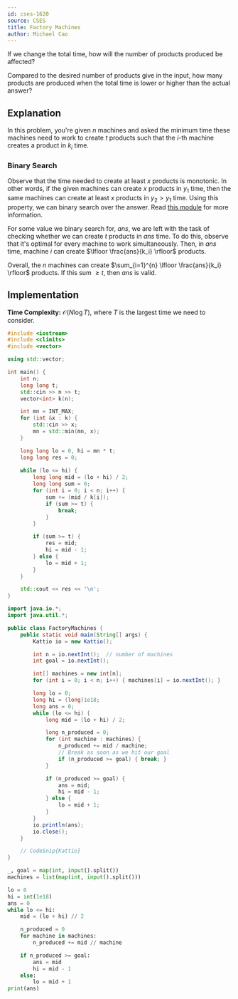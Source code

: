 ```yaml
---
id: cses-1620
source: CSES
title: Factory Machines
author: Michael Cao
---
```


<Spoiler title="Hint 1">

If we change the total time, how will the number of products produced be affected?

</Spoiler>

<Spoiler title="Hint 2">

Compared to the desired number of products give in the input, how many products are produced when the total time is lower or higher than the actual answer?

</Spoiler>

<Spoiler title="Solution">

## Explanation

In this problem, you're given $n$ machines and asked the minimum time these
machines need to work to create $t$ products such that the $i$-th machine
creates a product in $k_i$ time.

### Binary Search

Observe that the time needed to create at least $x$ products is monotonic. In
other words, if the given machines can create $x$ products in $y_1$ time, then
the same machines can create at least $x$ products in $y_2 > y_1$ time. Using
this property, we can binary search over the answer. Read
[this module](/silver/binary-search) for more information.

For some value we binary search for, $ans$, we are left with the task of
checking whether we can create $t$ products in $ans$ time. To do this, observe
that it's optimal for every machine to work simultaneously. Then, in $ans$ time,
machine $i$ can create $\lfloor \frac{ans}{k_i} \rfloor$ products.

Overall, the $n$ machines can create
$\sum_{i=1}^{n} \lfloor \frac{ans}{k_i} \rfloor$ products. If this sum
$\geq t$, then $ans$ is valid.

## Implementation

**Time Complexity:** $\mathcal{O}(N \log T)$, where $T$ is the largest time we need to consider.

<LanguageSection>
<CPPSection>

```cpp
#include <iostream>
#include <climits>
#include <vector>

using std::vector;

int main() {
    int n;
    long long t;
    std::cin >> n >> t;
    vector<int> k(n);

    int mn = INT_MAX;
    for (int &x : k) {
        std::cin >> x;
        mn = std::min(mn, x);
    }

    long long lo = 0, hi = mn * t;
    long long res = 0;
    
    while (lo <= hi) {
        long long mid = (lo + hi) / 2;
        long long sum = 0;
        for (int i = 0; i < n; i++) {
            sum += (mid / k[i]);
            if (sum >= t) {
                break;
            }
        }

        if (sum >= t) {
            res = mid;
            hi = mid - 1;
        } else {
            lo = mid + 1;
        }
    }

    std::cout << res << '\n';
}
```

</CPPSection>
<JavaSection>

```java
import java.io.*;
import java.util.*;

public class FactoryMachines {
	public static void main(String[] args) {
		Kattio io = new Kattio();

		int n = io.nextInt();  // number of machines
		int goal = io.nextInt();

		int[] machines = new int[n];
		for (int i = 0; i < n; i++) { machines[i] = io.nextInt(); }

		long lo = 0;
		long hi = (long)1e18;
		long ans = 0;
		while (lo <= hi) {
			long mid = (lo + hi) / 2;

			long n_produced = 0;
			for (int machine : machines) {
				n_produced += mid / machine;
				// Break as soon as we hit our goal
				if (n_produced >= goal) { break; }
			}

			if (n_produced >= goal) {
				ans = mid;
				hi = mid - 1;
			} else {
				lo = mid + 1;
			}
		}
		io.println(ans);
		io.close();
	}

	// CodeSnip{Kattio}
}
```

</JavaSection>
<PySection>

```py
_, goal = map(int, input().split())
machines = list(map(int, input().split()))

lo = 0
hi = int(1e18)
ans = 0
while lo <= hi:
	mid = (lo + hi) // 2

	n_produced = 0
	for machine in machines:
		n_produced += mid // machine

	if n_produced >= goal:
		ans = mid
		hi = mid - 1
	else:
		lo = mid + 1
print(ans)
```

</PySection>
</LanguageSection>

</Spoiler>
